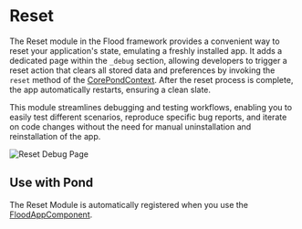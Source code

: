 # Reset

The Reset module in the Flood framework provides a convenient way to reset your application's state, emulating a freshly installed app. It adds a dedicated page within the `_debug` section, allowing developers to trigger a reset action that clears all stored data and preferences by invoking the `reset` method of the [CorePondContext](/pond/core). After the reset process is complete, the app automatically restarts, ensuring a clean slate.

This module streamlines debugging and testing workflows, enabling you to easily test different scenarios, reproduce specific bug reports, and iterate on code changes without the need for manual uninstallation and reinstallation of the app.

![Reset Debug Page](/reset-debug-page.png)

## Use with Pond

The Reset Module is automatically registered when you use the [FloodAppComponent](/pond/app#pre-built-components).
